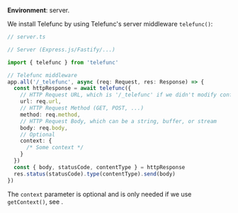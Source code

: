 
**Environment**: server.

We install Telefunc by using Telefunc's server middleware `telefunc()`:

```ts
// server.ts

// Server (Express.js/Fastify/...)

import { telefunc } from 'telefunc'

// Telefunc middleware
app.all('/_telefunc', async (req: Request, res: Response) => {
  const httpResponse = await telefunc({
    // HTTP Request URL, which is '/_telefunc' if we didn't modify config.telefuncUrl
    url: req.url,
    // HTTP Request Method (GET, POST, ...)
    method: req.method,
    // HTTP Request Body, which can be a string, buffer, or stream
    body: req.body,
    // Optional
    context: {
      /* Some context */
    }
  })
  const { body, statusCode, contentType } = httpResponse
  res.status(statusCode).type(contentType).send(body)
})
```

The `context` parameter is optional and is only needed if we use `getContext()`, see <Link href="/getContext#provide" />.
